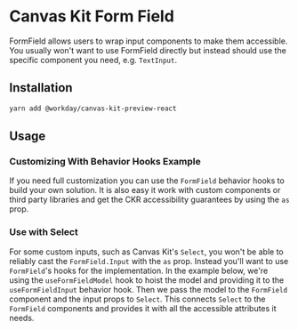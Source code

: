 


<Meta title="Preview/Inputs/Form Field/React" component={FormField} />

# Canvas Kit Form Field

FormField allows users to wrap input components to make them accessible. You usually won't want to
use FormField directly but instead should use the specific component you need, e.g. `TextInput`.

## Installation

```sh
yarn add @workday/canvas-kit-preview-react
```

## Usage

### Customizing With Behavior Hooks Example

If you need full customization you can use the `FormField` behavior hooks to build your own
solution. It is also easy it work with custom components or third party libraries and get the CKR
accessibility guarantees by using the `as` prop.

<ExampleCodeBlock code={Custom} />

### Use with Select

For some custom inputs, such as Canvas Kit's `Select`, you won't be able to reliably cast the
`FormField.Input` with the `as` prop. Instead you'll want to use `FormField`'s hooks for the
implementation. In the example below, we're using the `useFormFieldModel` hook to hoist the model
and providing it to the `useFormFieldInput` behavior hook. Then we pass the model to the `FormField`
component and the input props to `Select`. This connects `Select` to the `FormField` components and
provides it with all the accessible attributes it needs.

<ExampleCodeBlock code={WithSelect} />
